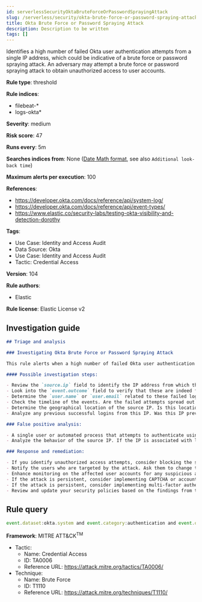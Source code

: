 ```yaml
---
id: serverlessSecurityOktaBruteForceOrPasswordSprayingAttack
slug: /serverless/security/okta-brute-force-or-password-spraying-attack
title: Okta Brute Force or Password Spraying Attack
description: Description to be written
tags: []
---
```


<div id="okta-brute-force-or-password-spraying-attack"></div>

Identifies a high number of failed Okta user authentication attempts from a single IP address, which could be indicative of a brute force or password spraying attack. An adversary may attempt a brute force or password spraying attack to obtain unauthorized access to user accounts.

**Rule type**: threshold

**Rule indices**: 

* filebeat-*
* logs-okta*

**Severity**: medium

**Risk score**: 47

**Runs every**: 5m

**Searches indices from**: None ([Date Math format](((ref))/common-options.html#date-math), see also <DocLink id="serverlessSecurityRulesUiCreate" section="set-the-rules-schedule">`Additional look-back time`</DocLink>)

**Maximum alerts per execution**: 100

**References**: 

* https://developer.okta.com/docs/reference/api/system-log/
* https://developer.okta.com/docs/reference/api/event-types/
* https://www.elastic.co/security-labs/testing-okta-visibility-and-detection-dorothy

**Tags**: 

* Use Case: Identity and Access Audit
* Data Source: Okta
* Use Case: Identity and Access Audit
* Tactic: Credential Access

**Version**: 104

**Rule authors**: 

* Elastic

**Rule license**: Elastic License v2

## Investigation guide

```markdown
## Triage and analysis

### Investigating Okta Brute Force or Password Spraying Attack

This rule alerts when a high number of failed Okta user authentication attempts occur from a single IP address. This could be indicative of a brute force or password spraying attack, where an adversary may attempt to gain unauthorized access to user accounts by guessing the passwords.

#### Possible investigation steps:

- Review the `source.ip` field to identify the IP address from which the high volume of failed login attempts originated.
- Look into the `event.outcome` field to verify that these are indeed failed authentication attempts.
- Determine the `user.name` or `user.email` related to these failed login attempts. If the attempts are spread across multiple accounts, it might indicate a password spraying attack.
- Check the timeline of the events. Are the failed attempts spread out evenly, or are there burst periods, which might indicate an automated tool?
- Determine the geographical location of the source IP. Is this location consistent with the user's typical login location?
- Analyze any previous successful logins from this IP. Was this IP previously associated with successful logins?

### False positive analysis:

- A single user or automated process that attempts to authenticate using expired or wrong credentials multiple times may trigger a false positive.
- Analyze the behavior of the source IP. If the IP is associated with legitimate users or services, it may be a false positive.

### Response and remediation:

- If you identify unauthorized access attempts, consider blocking the source IP at the firewall level.
- Notify the users who are targeted by the attack. Ask them to change their passwords and ensure they use unique, complex passwords.
- Enhance monitoring on the affected user accounts for any suspicious activity.
- If the attack is persistent, consider implementing CAPTCHA or account lockouts after a certain number of failed login attempts.
- If the attack is persistent, consider implementing multi-factor authentication (MFA) for the affected user accounts.
- Review and update your security policies based on the findings from the incident.
```

## Rule query

```js
event.dataset:okta.system and event.category:authentication and event.outcome:failure

```

**Framework**: MITRE ATT&CK<sup>TM</sup>

* Tactic:
    * Name: Credential Access
    * ID: TA0006
    * Reference URL: https://attack.mitre.org/tactics/TA0006/
* Technique:
    * Name: Brute Force
    * ID: T1110
    * Reference URL: https://attack.mitre.org/techniques/T1110/

